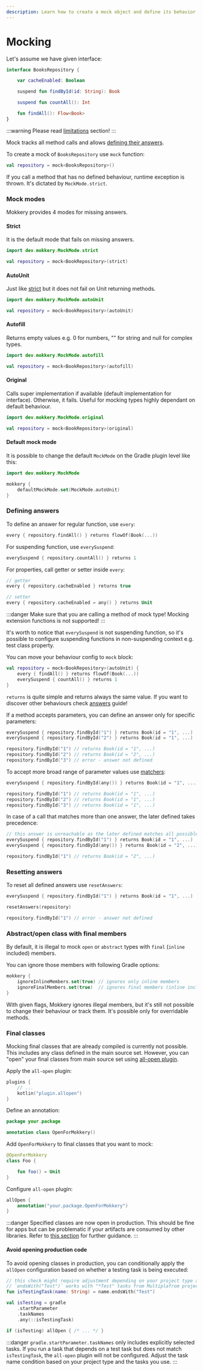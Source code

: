 ```yaml
---
description: Learn how to create a mock object and define its behavior effortlessly!
---
```

# Mocking

Let's assume we have given interface:

```kotlin
interface BooksRepository {

    var cacheEnabled: Boolean

    suspend fun findById(id: String): Book

    suspend fun countAll(): Int

    fun findAll(): Flow<Book>
}
```
:::warning
Please read [limitations](../Limitations) section!
:::

Mock tracks all method calls and allows [defining their answers](#defining-answers).

To create a mock of `BooksRepository` use `mock` function:

```kotlin
val repository = mock<BooksRepository>()
```
If you call a method that has no defined behaviour, runtime exception is thrown. It's dictated by `MockMode.strict`.
    
### Mock modes

Mokkery provides 4 modes for missing answers.

#### Strict

It is the default mode that fails on missing answers.

```kotlin
import dev.mokkery.MockMode.strict

val repository = mock<BookRepository>(strict)
```
#### AutoUnit

Just like [strict](#strict) but it does not fail on Unit returning methods.

```kotlin
import dev.mokkery.MockMode.autoUnit

val repository = mock<BookRepository>(autoUnit)
```

#### Autofill

Returns empty values e.g. 0 for numbers, "" for string and null for complex types.
```kotlin
import dev.mokkery.MockMode.autofill

val repository = mock<BookRepository>(autofill)
```

#### Original

Calls super implementation if available (default implementation for interface). Otherwise, it fails.
Useful for mocking types highly dependant on default behaviour.
```kotlin
import dev.mokkery.MockMode.original

val repository = mock<BookRepository>(original)
```

#### Default mock mode

It is possible to change the default `MockMode` on the Gradle plugin level like this:

```kotlin
import dev.mokkery.MockMode

mokkery {
    defaultMockMode.set(MockMode.autoUnit)
}
```

### Defining answers

To define an answer for regular function, use `every`:
```kotlin
every { repository.findAll() } returns flowOf(Book(...))
```
For suspending function, use `everySuspend`:
```kotlin
everySuspend { repository.countAll() } returns 1
```
For properties, call getter or setter inside `every`:
```kotlin
// getter
every { repository.cacheEnabled } returns true

// setter
every { repository.cacheEnabled = any() } returns Unit
```
:::danger
Make sure that you are calling a method of mock type! Mocking extension functions is not supported!
:::

It's worth to notice that `everySuspend` is not suspending function, so it's possible to configure suspending functions in non-suspending context e.g. test class property.

You can move your behaviour config to `mock` block:

```kotlin
val repository = mock<BookRepository>(autoUnit) {
    every { findAll() } returns flowOf(Book(...))
    everySuspend { countAll() } returns 1
}
```
`returns` is quite simple and returns always the same value. If you want to discover other behaviours check [answers](../Guides/Answers) guide!

If a method accepts parameters, you can define an answer only for specific parameters:
```kotlin
everySuspend { repository.findById("1") } returns Book(id = "1", ...)
everySuspend { repository.findById("2") } returns Book(id = "1", ...)

repository.findById("1") // returns Book(id = "1", ...)
repository.findById("2") // returns Book(id = "2", ...)
repository.findById("3") // error - answer not defined
```

To accept more broad range of parameter values use [matchers](../Guides/Matchers):
```kotlin
everySuspend { repository.findById(any()) } returns Book(id = "1", ...)

repository.findById("1") // returns Book(id = "1", ...)
repository.findById("2") // returns Book(id = "1", ...)
repository.findById("3") // returns Book(id = "1", ...)
```

In case of a call that matches more than one answer, the later defined takes precedence:

```kotlin
// this answer is unreachable as the later defined matches all possible calls
everySuspend { repository.findById("1") } returns Book(id = "1", ...) 
everySuspend { repository.findById(any()) } returns Book(id = "2", ...)

repository.findById("1") // returns Book(id = "2", ...)
```

### Resetting answers

To reset all defined answers use `resetAnswers`:

```kotlin
everySuspend { repository.findById("1") } returns Book(id = "1", ...)

resetAnswers(repository)

repository.findById("1") // error - answer not defined
```

### Abstract/open class with final members

By default, it is illegal to mock `open` or `abstract` types with `final` (`inline` included) members.

You can ignore those members with following Gradle options:

```kotlin
mokkery {
    ignoreInlineMembers.set(true) // ignores only inline members
    ignoreFinalMembers.set(true)  // ignores final members (inline included)
}
```

With given flags, Mokkery ignores illegal members, but it's still not possible to change their behaviour or
track them. It's possible only for overridable methods.

### Final classes

Mocking final classes that are already compiled is currently not possible. This includes any class defined in the main
source set. However, you can "open" your final classes from main source set using [all-open plugin](https://kotlinlang.org/docs/all-open-plugin.html#gradle).

Apply the `all-open` plugin:

```kotlin title="build.gradle.kts"
plugins {
    // ...
    kotlin("plugin.allopen")
}
```

Define an annotation:

```kotlin
package your.package

annotation class OpenForMokkery()
```

Add `OpenForMokkery` to final classes that you want to mock:

```kotlin
@OpenForMokkery
class Foo {

    fun foo() = Unit
}
```

Configure `all-open` plugin:

```kotlin title="build.gradle.kts"
allOpen {
    annotation("your.package.OpenForMokkery")
}
```

:::danger
Specified classes are now open in production.
This should be fine for apps but can be problematic if your artifacts are consumed by other libraries.
Refer to [this section](#avoid-opening-production-code) for further guidance.
:::

#### Avoid opening production code

To avoid opening classes in production, you can conditionally apply the `allOpen` configuration based on whether a testing task is being executed:

```kotlin title="build.gradle.kts"
// this check might require adjustment depending on your project type and the tasks that you use
// `endsWith("Test")` works with "*Test" tasks from Multiplafrom projects, but it does not include tasks like `check`
fun isTestingTask(name: String) = name.endsWith("Test")

val isTesting = gradle
    .startParameter
    .taskNames
    .any(::isTestingTask)

if (isTesting) allOpen { /* ... */ }

```
:::danger
 `gradle.startParameter.taskNames` only includes explicitly selected tasks.
 If you run a task that depends on a test task but does not match `isTestingTask`, the `all-open` plugin will not be configured.
 Adjust the task name condition based on your project type and the tasks you use.
:::
